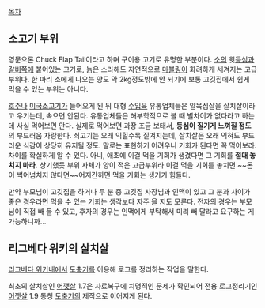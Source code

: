 [[목차]]

== 소고기 부위 ==
영문으론 Chuck Flap Tail이라고 하며 구이용 고기로 유명한 부분이다. [[소]]의 윗[[등심]]과 [[갈비]]쪽에 붙어있는 고기로, 늙은 소라해도 자연적으로 [[마블링]]이 화려하게 세겨지는 고급부위다. 한 마리 소에게 나오는 양도 약 2kg정도밖에 안 되기에 보통 고깃집에서 쉽게 먹을 수 있는 부위는 아니다.

[[호주]]나 [[미국]]소고기가 들어오게 된 뒤 대형 [[수입육]] 유통업체들은 알목심살을 살치살이라고 우기는데, 속으면 안된다. 유통업체들은 해부학적으로 볼 때 별차이가 없다라고 하는데 사실 먹어보면 안다. 실제로 먹어보면 과장 조금 보태서, '''등심이 질기게 느껴질 정도'''의 부드러움 자랑한다. 쇠고기는 오래 익힐수록 질겨지는데, 살치살은 오래 익혀도 부드러운 식감이 상당히 유지될 정도. 말로는 표현하기 어려우니 기회가 된다면 꼭 먹어보라. 차이를 확실하게 알 수 있다. 아니, 애초에 이걸 먹을 기회가 생겼다면 그 기회를 '''절대 놓치지 마라.''' 상기했듯 부위 자체가 양이 적은 고급부위라 이걸 먹을 기회를 놓치면 ~~돈이 썩어넘치지 않다면~~어지간하면 먹을 기회는 생기기 힘들다.

만약 부모님이 고깃집을 하거나 두 분 중 고깃집 사장님과 인맥이 있고 그 분과 사이가 좋은 경우라면 먹을 수 있는 기회는 생각보다 자주 올 지도 모른다. 전자의 경우는 부모님이 직접 빼 둘 수 있고, 후자의 경우는 인맥에게 부탁해서 미리 빼 달라고 요구하는 게 가능하니까...

== 리그베다 위키의 살치살 ==
[[리그베다 위키]]내에서 [[도축기]]를 이용해 로그를 정리하는 작업을 말한다. 

최초의 살치살인 [[어깻살]] 1.7은 자료복구에 치명적인 문제가 확인되어 전용 로그정리기인 [[어깻살]] 1.9 통칭 [[도축기]]의 제작으로 이어지게 된다.
